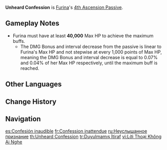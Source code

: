 {{Talent Infobox
|image         = Talent Unheard Confession.png
|character     = Furina
|type          = 4th Ascension Passive
|info          = Every 1,000 points of Furina's [[Max HP]] can buff the different Arkhe-aligned [[Salon Solitaire]] in the following ways:<br>Will increase Salon Member DMG dealt by 0.7%, up to a maximum of 28%.<br>Will decrease active character [[heal]]ing interval of the Singer of Many Waters by 0.4%, up to a maximum of 16%.
|scale_att1    = Max HP
|scale_att2    = 
|utility1      = DMG Bonus
|utility2      = 
}}
'''Unheard Confession''' is [[Furina]]'s [[4th Ascension Passive]].

==Gameplay Notes==
* Furina must have at least '''40,000''' Max HP to achieve the maximum buffs.
** The DMG Bonus and interval decrease from the passive is linear to Furina's Max HP and not stepwise at every 1,000 points of Max HP, meaning the DMG Bonus and interval decrease is equal to 0.07% and 0.04% of her Max HP respectively, until the maximum buff is reached.

==Other Languages==
{{Other Languages
|en      = Unheard Confession
|zhs     = 无人听的自白
|zhs_rm  = Wúrén Tīng de Zìbái
|zht     = 無人聽的自白
|zht_rm  = Wúrén Tīng de Zìbái
|zh_tl   = A Soliloquy that Nobody Hears
|ja      = 聴き手なき独白
|ja_rm   = Kikitenaki Dokuhaku
|ja_tl   = Soliloquy Without an Audience
|ko      = 고독한 독백
|ko_rm   = 
|ko_tl   = 
|es      = Confesión inaudible
|es_tl   = Inaudible Confession
|fr      = Confession inattendue
|fr_tl   = Unexpected Confession
|ru      = Неуслышанное признание
|ru_tl   = Unheard Confession
|th      = Unheard Confession
|vi      = Lời Thoại Không Ai Nghe
|vi_tl   = Monologue No One Hears
|de      = Ungehörter Monolog
|de_tl   = Unheard Monologue
|id      = Unheard Confession
|pt      = Confissão Inaudita
|pt_tl   = 
|tr      = Duyulmamış İtiraf
|tr_tl   = Unheard Confession
|it      = Confessione inascoltata
|it_tl   = 
}}

==Change History==
{{Change History|4.2}}

==Navigation==
{{Talent Navbox|Furina}}

[[es:Confesión inaudible]]
[[fr:Confession inattendue]]
[[ru:Неуслышанное признание]]
[[th:Unheard Confession]]
[[tr:Duyulmamış İtiraf]]
[[vi:Lời Thoại Không Ai Nghe]]
